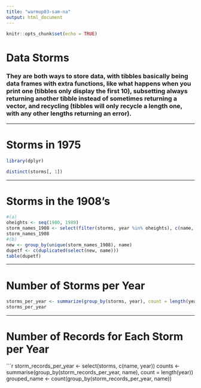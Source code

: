 ```yaml
---
title: "warmup03-sam-na"
output: html_document
---
```


```r
knitr::opts_chunk$set(echo = TRUE)
```

# Data Storms

### They are both ways to store data, with tibbles basically being data frames with extra functions, like what happens when you print one (tibbles only display the first 10), subsetting always returning another tibble instead of sometimes returning a vector, and recycling (tibbles will only recycle a length one, with any other lengths returning an error).

---

# Storms in 1975

```r
library(dplyr)
```

```r
distinct(storms[, 1])
```

---

# Storms in the 1908's

```r
#(a)
oheights <- seq(1980, 1989)
storm_names_1908 <- select(filter(storms, year %in% oheights), c(name, year))
storm_names_1908
#(b)
new <- group_by(unique(storm_names_1908), name)
dupetf <- c(duplicated(select(new, name)))
table(dupetf)
```

---

# Number of Storms per Year

```r
storms_per_year <- summarize(group_by(storms, year), count = length(year))
storms_per_year
```

---

# Number of Records for Each Storm per Year

```r
storm_records_per_year <- select(storms, c(name, year))
counts <- summarise(group_by(storm_records_per_year, name), count = length(year))
grouped_name <- count(group_by(storm_records_per_year, name))